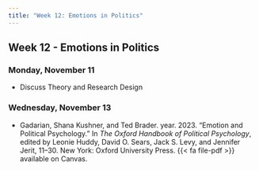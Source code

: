 ```yaml
---
title: "Week 12: Emotions in Politics"
---
```


::: {.content-visible when-format="pdf"}

## Week 12 - Emotions in Politics

:::


[//]: <> (Need to write intro)

### Monday, November 11

- Discuss Theory and Research Design




### Wednesday, November 13

- Gadarian, Shana Kushner, and Ted Brader. year. 2023. "Emotion and Political Psychology." In *The Oxford Handbook of Political Psychology*, edited by Leonie Huddy, David O. Sears, Jack S. Levy, and Jennifer Jerit, 11–30. New York: Oxford University Press. {{< fa file-pdf >}} available on Canvas.





